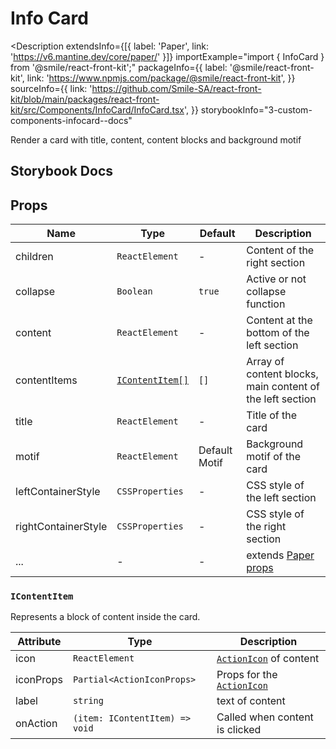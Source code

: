 # Info Card

<Description
  extendsInfo={[{ label: 'Paper', link: 'https://v6.mantine.dev/core/paper/' }]}
  importExample="import { InfoCard } from '@smile/react-front-kit';"
  packageInfo={{
    label: '@smile/react-front-kit',
    link: 'https://www.npmjs.com/package/@smile/react-front-kit',
  }}
  sourceInfo={{
    link: 'https://github.com/Smile-SA/react-front-kit/blob/main/packages/react-front-kit/src/Components/InfoCard/InfoCard.tsx',
  }}
  storybookInfo="3-custom-components-infocard--docs"
>
  Render a card with title, content, content blocks and background motif
</Description>

## Storybook Docs

<StorybookEmbed storyId="3-custom-components-infocard--docs" height="1710" />

## Props

| Name                | Type                              | Default       | Description                                                       |
| ------------------- | --------------------------------- | ------------- | ----------------------------------------------------------------- |
| children            | `ReactElement`                    | -             | Content of the right section                                      |
| collapse            | `Boolean`                         | `true`        | Active or not collapse function                                   |
| content             | `ReactElement`                    | -             | Content at the bottom of the left section                         |
| contentItems        | [`IContentItem[]`](#icontentitem) | `[]`          | Array of content blocks, main content of the left section         |
| title               | `ReactElement`                    | -             | Title of the card                                                 |
| motif               | `ReactElement`                    | Default Motif | Background motif of the card                                      |
| leftContainerStyle  | `CSSProperties`                   | -             | CSS style of the left section                                     |
| rightContainerStyle | `CSSProperties`                   | -             | CSS style of the right section                                    |
| ...                 | -                                 | -             | extends [Paper props](https://v6.mantine.dev/core/paper/?t=props) |

### `IContentItem`

Represents a block of content inside the card.

| Attribute | Type                           | Description                                                                    |
| --------- | ------------------------------ | ------------------------------------------------------------------------------ |
| icon      | `ReactElement`                 | [`ActionIcon`](https://v6.mantine.dev/core/action-icon/) of content            |
| iconProps | `Partial<ActionIconProps>`     | Props for the [`ActionIcon`](https://v6.mantine.dev/core/action-icon/?t=props) |
| label     | `string`                       | text of content                                                                |
| onAction  | `(item: IContentItem) => void` | Called when content is clicked                                                 |
